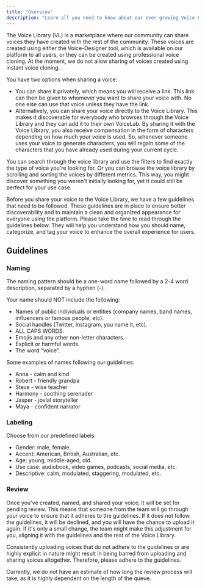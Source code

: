 ```yaml
---
title: "Overview"
description: "Learn all you need to know about our ever-growing Voice Library and how to share your voices with the community."
---
```



The Voice Library (VL) is a marketplace where our community can share voices they have created with the rest of the community. These voices are created using either the Voice-Designer tool, which is available on our platform to all users, or they can be created using professional voice cloning. At the moment, we do not allow sharing of voices created using instant voice cloning.

You have two options when sharing a voice: 

- You can share it privately, which means you will receive a link. This link can then be given to whomever you want to share your voice with. No one else can use that voice unless they have the link.
- Alternatively, you can share your voice directly to the Voice Library. This makes it discoverable for everybody who browses through the Voice Library and they can add it to their own VoiceLab. By sharing it with the Voice Library, you also receive compensation in the form of characters depending on how much your voice is used. So, whenever someone uses your voice to generate characters, you will regain some of the characters that you have already used during your current cycle.

You can search through the voice library and use the filters to find exactly the type of voice you're looking for. Or you can browse the voice library by scrolling and sorting the voices by different metrics. This way, you might discover something you weren't initially looking for, yet it could still be perfect for your use case.

Before you share your voice to the Voice Library, we have a few guidelines that need to be followed. These guidelines are in place to ensure better discoverability and to maintain a clean and organized appearance for everyone using the platform. Please take the time to read through the guidelines below. They will help you understand how you should name, categorize, and tag your voice to enhance the overall experience for users.


## Guidelines

### Naming

The naming pattern should be a one-word name followed by a 2-4 word description, separated by a hyphen (-).

Your name should NOT include the following:
- Names of public individuals or entities (company names, band names, influencers or famous people, etc).
- Social handles (Twitter, Instagram, you name it, etc).
- ALL CAPS WORDS.
- Emojis and any other non-letter characters.
- Explicit or harmful words.
- The word “voice”.

Some examples of names following our guidelines:
- Anna - calm and kind
- Robert - friendly grandpa
- Steve - wise teacher
- Harmony - soothing serenader
- Jasper - jovial storyteller
- Maya - confident narrator


### Labeling

Choose from our predefined labels:
- Gender: male, female.
- Accent: American, British, Australian, etc.
- Age: young, middle-aged, old.
- Use case: audiobook, video games, podcasts, social media, etc.
- Descriptive: calm, modulated, staggering, modulated, etc.


### Review

Once you've created, named, and shared your voice, it will be set for pending review. This means that someone from the team will go through your voice to ensure that it adheres to the guidelines. If it does not follow the guidelines, it will be declined, and you will have the chance to upload it again. If it's only a small change, the team might make this adjustment for you, aligning it with the guidelines and the rest of the Voice Library.

Consistently uploading voices that do not adhere to the guidelines or are highly explicit in nature might result in being barred from uploading and sharing voices altogether. Therefore, please adhere to the guidelines.

Currently, we do not have an estimate of how long the review process will take, as it is highly dependent on the length of the queue.
